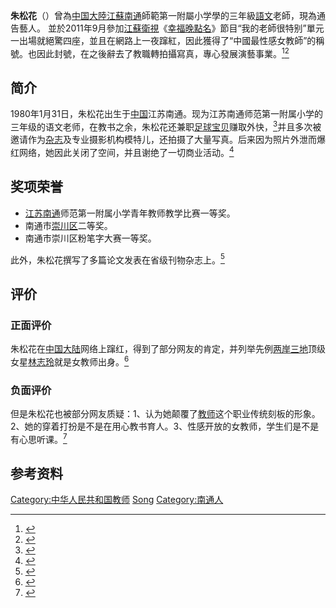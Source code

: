 ''' 朱松花 '''（{{bd|1980年|1月31日|}}）曾為[[中国大陸|中国大陸]][[江蘇|江蘇]][[南通|南通]]師範第一附屬小学學的三年級[[語文|語文]]老師，現為通告藝人。 並於2011年9月參加[[江蘇衛視|江蘇衛視]]《[[幸福晚點名|幸福晚點名]]》節目“我的老師很特别”單元一出場就絕驚四座，並且在網路上一夜蹿紅，因此獲得了“中國最性感女教師”的稱號。也因此封號，在之後辭去了教職轉拍攝寫真，專心發展演藝事業。<ref name="引人非议“中国最性感女教师” 惊艳新照">{{cite web|url=http://edu.qq.com/ya/20111125/000089.htm#p=19|title=《引人非议“中国最性感女教师” 惊艳新照》|accessdate=2011年11月25日|work=|publisher=腾讯网|language=zh-hans}}{{Dead link|date=2018年6月 |bot=InternetArchiveBot |fix-attempted=no }}</ref><ref name=" 朱松花：中国最性感女教师 赛过林志玲">{{cite web|url=http://msn.people.com.cn/GB/185699/16054477.html|title=《朱松花：中国最性感女教师 赛过林志玲？》|accessdate=2011年10月28日|work=|publisher=MSN中文网|language=zh-hans|deadurl=yes|archiveurl=https://web.archive.org/web/20120622043029/http://msn.people.com.cn/GB/185699/16054477.html|archivedate=2012年6月22日}}</ref>

== 简介 ==
1980年1月31日，朱松花出生于[[中国|中国]]江苏南通。现为江苏南通师范第一附属小学的三年级的语文老师，在教书之余，朱松花还兼职[[足球宝贝|足球宝贝]]赚取外快，<ref>{{cite web|url=http://sports.cnwest.com/content/2010-10/18/content_3615879.htm|title=《中国最性感女教师朱松花 兼职足球宝贝赚外快》|accessdate=2010-10-18|work=|publisher=西部网|language=zh-hans|archive-url=https://web.archive.org/web/20101023061454/http://sports.cnwest.com/content/2010-10/18/content_3615879.htm|archive-date=2010-10-23|dead-url=yes}}</ref>并且多次被邀请作为[[杂志|杂志]]及专业摄影机构模特儿，还拍摄了大量写真。后来因为照片外泄而爆红网络，她因此关闭了空间，并且谢绝了一切商业活动。<ref name=" 最性感女教师朱松花写真疯传 恐致学生入歧途">{{cite web|url=http://msn.ynet.com/pic.jsp?oid=69799847&pageno=1|title=《最性感女教师朱松花写真疯传 恐致学生入歧途》|accessdate=|work=|publisher=MSN中文网|language=zh-hans|deadurl=yes|archiveurl=https://web.archive.org/web/20110123221844/http://msn.ynet.com/pic.jsp?oid=69799847&pageno=1|archivedate=2011-01-23}}</ref>

== 奖项荣誉 ==
*[[江苏|江苏]][[南通|南通]]师范第一附属小学青年教师教学比赛一等奖。
*南通市[[崇川区|崇川区]]二等奖。
*南通市崇川区粉笔字大赛一等奖。
此外，朱松花撰写了多篇论文发表在省级刊物杂志上。<ref name=" 最性感女教师朱松花写真疯传 恐致学生入歧途">{{cite web|url=http://msn.ynet.com/pic.jsp?oid=69799847&pageno=1|title=《最性感女教师朱松花写真疯传 恐致学生入歧途》|accessdate=|work=|publisher=MSN中文网|language=zh-hans|deadurl=yes|archiveurl=https://web.archive.org/web/20110123221844/http://msn.ynet.com/pic.jsp?oid=69799847&pageno=1|archivedate=2011-01-23}}</ref>

== 评价 ==
=== 正面评价 ===
朱松花在[[中国大陆|中国大陆]]网络上蹿红，得到了部分网友的肯定，并列举先例[[两岸三地|两岸三地]]顶级女星[[林志玲|林志玲]]就是女教师出身。<ref name=" 朱松花：中国最性感女教师 赛过林志玲">{{cite web|url=http://msn.people.com.cn/GB/185699/16054477.html|title=《朱松花：中国最性感女教师 赛过林志玲？》|accessdate=2011年10月28日|work=|publisher=MSN中文网|language=zh-hans|deadurl=yes|archiveurl=https://web.archive.org/web/20120622043029/http://msn.people.com.cn/GB/185699/16054477.html|archivedate=2012年6月22日}}</ref>

=== 负面评价 ===
但是朱松花也被部分网友质疑：1、认为她颠覆了[[教师|教师]]这个职业传统刻板的形象。2、她的穿着打扮是不是在用心教书育人。3、性感开放的女教师，学生们是不是有心思听课。<ref name=" 朱松花：中国最性感女教师 赛过林志玲">{{cite web|url=http://msn.people.com.cn/GB/185699/16054477.html|title=《朱松花：中国最性感女教师 赛过林志玲？》|accessdate=2011年10月28日|work=|publisher=MSN中文网|language=zh-hans|deadurl=yes|archiveurl=https://web.archive.org/web/20120622043029/http://msn.people.com.cn/GB/185699/16054477.html|archivedate=2012年6月22日}}</ref>
== 参考资料 ==
{{reflist}}

{{DEFAULTSORT:zhu songhua}}
[[Category:中华人民共和国教师|Category:中华人民共和国教师]]
[[Category:朱姓|Song]]
[[Category:南通人|Category:南通人]]